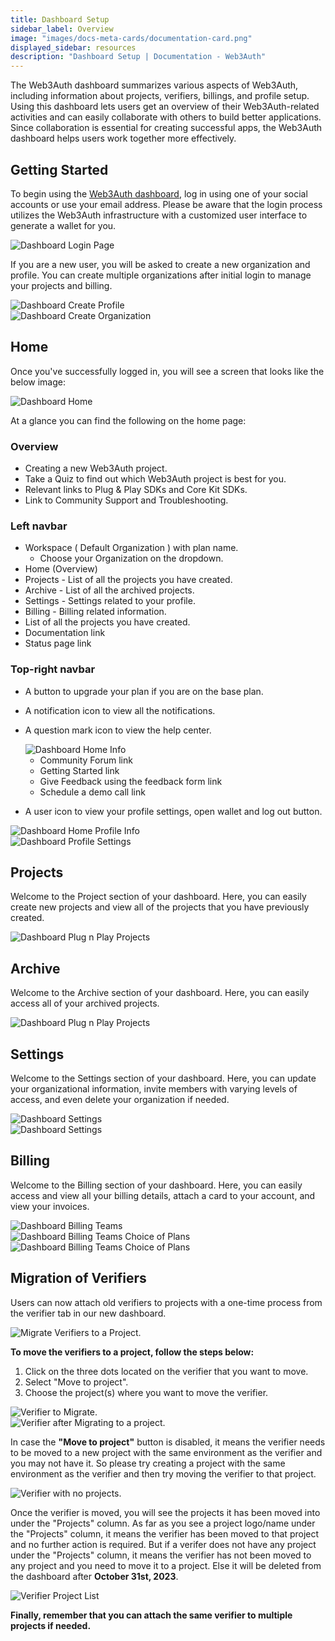 ```yaml
---
title: Dashboard Setup
sidebar_label: Overview
image: "images/docs-meta-cards/documentation-card.png"
displayed_sidebar: resources
description: "Dashboard Setup | Documentation - Web3Auth"
---
```



The Web3Auth dashboard summarizes various aspects of Web3Auth, including information about projects, verifiers, billings, and profile setup. Using
this dashboard lets users get an overview of their Web3Auth-related activities and can easily collaborate with others to build better applications.
Since collaboration is essential for creating successful apps, the Web3Auth dashboard helps users work together more effectively.

## Getting Started

To begin using the [Web3Auth dashboard](https://dashboard.web3auth.io), log in using one of your social accounts or use your email address. Please be
aware that the login process utilizes the Web3Auth infrastructure with a customized user interface to generate a wallet for you.

<div style={{ flexBasis: "300px", flexGrow: "1", textAlign: "center" }}>
  <img src={DashboardLoginPage} style={{ alignSelf: "center", maxWidth: "100%" }} alt="Dashboard Login Page" />
</div>

If you are a new user, you will be asked to create a new organization and profile. You can create multiple organizations after initial login to manage
your projects and billing.

<div style={{ flexBasis: "300px", flexGrow: "1", textAlign: "center" }}>
  <img src={DashboardCreateProfile} style={{ alignSelf: "center", maxWidth: "100%" }} alt="Dashboard Create Profile" />
</div>

<div style={{ flexBasis: "300px", flexGrow: "1", textAlign: "center" }}>
  <img src={DashboardCreateOrganization} style={{ alignSelf: "center", maxWidth: "100%" }} alt="Dashboard Create Organization" />
</div>

## Home

Once you've successfully logged in, you will see a screen that looks like the below image:

<div style={{ flexBasis: "300px", flexGrow: "1", textAlign: "center" }}>
  <img src={DashboardHome} style={{ alignSelf: "center", maxWidth: "100%" }} alt="Dashboard Home" />
</div>

At a glance you can find the following on the home page:

### Overview

- Creating a new Web3Auth project.
- Take a Quiz to find out which Web3Auth project is best for you.
- Relevant links to Plug & Play SDKs and Core Kit SDKs.
- Link to Community Support and Troubleshooting.

### Left navbar

- Workspace ( Default Organization ) with plan name.
  - Choose your Organization on the dropdown.
- Home (Overview)
- Projects - List of all the projects you have created.
- Archive - List of all the archived projects.
- Settings - Settings related to your profile.
- Billing - Billing related information.
- List of all the projects you have created.
- Documentation link
- Status page link

### Top-right navbar

- A button to upgrade your plan if you are on the base plan.
- A notification icon to view all the notifications.
- A question mark icon to view the help center.

  <div style={{ flexBasis: "300px", flexGrow: "1", textAlign: "center" }}>
    <img src={DashboardHomeInfo} style={{ alignSelf: "center", maxWidth: "100%" }} alt="Dashboard Home Info" />
  </div>

  - Community Forum link
  - Getting Started link
  - Give Feedback using the feedback form link
  - Schedule a demo call link

- A user icon to view your profile settings, open wallet and log out button.

<div style={{ flexBasis: "300px", flexGrow: "1", textAlign: "center" }}>
  <img src={DashboardHomeProfileInfo} style={{ alignSelf: "center", maxWidth: "100%" }} alt="Dashboard Home Profile Info" />
</div>

<div style={{ flexBasis: "300px", flexGrow: "1", textAlign: "center" }}>
  <img src={DashboardProfileSettings} style={{ alignSelf: "center", maxWidth: "100%" }} alt="Dashboard Profile Settings" />
</div>

## Projects

Welcome to the Project section of your dashboard. Here, you can easily create new projects and view all of the projects that you have previously
created.

<div style={{ flexBasis: "300px", flexGrow: "1", textAlign: "center" }}>
  <img src={DashboardProjectList} style={{ alignSelf: "center", maxWidth: "100%" }} alt="Dashboard Plug n Play Projects" />
</div>

## Archive

Welcome to the Archive section of your dashboard. Here, you can easily access all of your archived projects.

<div style={{ flexBasis: "300px", flexGrow: "1", textAlign: "center" }}>
  <img src={DashboardArchive} style={{ alignSelf: "center", maxWidth: "100%" }} alt="Dashboard Plug n Play Projects" />
</div>

## Settings

Welcome to the Settings section of your dashboard. Here, you can update your organizational information, invite members with varying levels of access,
and even delete your organization if needed.

<div style={{ flexBasis: "300px", flexGrow: "1", textAlign: "center" }}>
  <img src={DashboardOrganizationSettings} style={{ alignSelf: "center", maxWidth: "100%" }} alt="Dashboard Settings" />
</div>
<div style={{ flexBasis: "300px", flexGrow: "1", textAlign: "center" }}>
  <img src={DashboardSettingsMembers} style={{ alignSelf: "center", maxWidth: "100%" }} alt="Dashboard Settings" />
</div>

## Billing

Welcome to the Billing section of your dashboard. Here, you can easily access and view all your billing details, attach a card to your account, and
view your invoices.

<div style={{ flexBasis: "300px", flexGrow: "1", textAlign: "center" }}>
  <img src={DashboardBilling} style={{ alignSelf: "center", maxWidth: "100%" }} alt="Dashboard Billing Teams" />
</div>
<div style={{ flexBasis: "300px", flexGrow: "1", textAlign: "center" }}>
  <img src={DashboardBillingPlans} style={{ alignSelf: "center", maxWidth: "100%" }} alt="Dashboard Billing Teams Choice of Plans" />
</div>
<div style={{ flexBasis: "300px", flexGrow: "1", textAlign: "center" }}>
  <img src={DashboardBillingPayment} style={{ alignSelf: "center", maxWidth: "100%" }} alt="Dashboard Billing Teams Choice of Plans" />
</div>

## Migration of Verifiers

Users can now attach old verifiers to projects with a one-time process from the verifier tab in our new dashboard.

<div style={{ flexBasis: "300px", flexGrow: "1", textAlign: "center" }}>
  <img src={MigrateVerifiers} style={{ alignSelf: "center", maxWidth: "100%" }} alt="Migrate Verifiers to a Project." />
</div>

**To move the verifiers to a project, follow the steps below:**

1. Click on the three dots located on the verifier that you want to move.
2. Select "Move to project".
3. Choose the project(s) where you want to move the verifier.

<div style={{ flexBasis: "300px", flexGrow: "1", textAlign: "center" }}>
  <img src={VerifierToMigrate} style={{ alignSelf: "center", maxWidth: "100%" }} alt="Verifier to Migrate." />
</div>
<div style={{ flexBasis: "300px", flexGrow: "1", textAlign: "center" }}>
  <img src={VerifierAfterMigration} style={{ alignSelf: "center", maxWidth: "100%" }} alt="Verifier after Migrating to a project." />
</div>

In case the **"Move to project"** button is disabled, it means the verifier needs to be moved to a new project with the same environment as the
verifier and you may not have it. So please try creating a project with the same environment as the verifier and then try moving the verifier to that
project.

<div style={{ flexBasis: "300px", flexGrow: "1", textAlign: "center" }}>
  <img src={VerifierWithNoProjects} style={{ alignSelf: "center", maxWidth: "100%" }} alt="Verifier with no projects." />
</div>

Once the verifier is moved, you will see the projects it has been moved into under the "Projects" column. As far as you see a project logo/name under
the "Projects" column, it means the verifier has been moved to that project and no further action is required. But if a verifer does not have any
project under the "Projects" column, it means the verifier has not been moved to any project and you need to move it to a project. Else it will be
deleted from the dashboard after **October 31st, 2023**.

<div style={{ flexBasis: "300px", flexGrow: "1", textAlign: "center" }}>
  <img src={VerifierProjectList} style={{ alignSelf: "center", maxWidth: "100%" }} alt="Verifier Project List" />
</div>

**Finally, remember that you can attach the same verifier to multiple projects if needed.**
